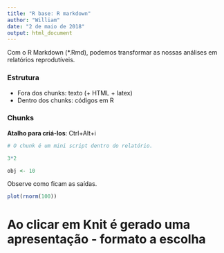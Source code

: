 ```yaml
---
title: "R base: R markdown"
author: "William"
date: "2 de maio de 2018"
output: html_document
---
```


Com o R Markdown (*.Rmd), podemos transformar as nossas análises em relatórios reprodutíveis.

### Estrutura

- Fora dos chunks: texto (+ HTML + latex)
- Dentro dos chunks: códigos em R

### Chunks

**Atalho para criá-los**: Ctrl+Alt+i

```r
# O chunk é um mini script dentro do relatório.

3*2

obj <- 10
```

Observe como ficam as saídas.

```r
plot(rnorm(100))
```

# Ao clicar em Knit é gerado uma apresentação - formato a escolha